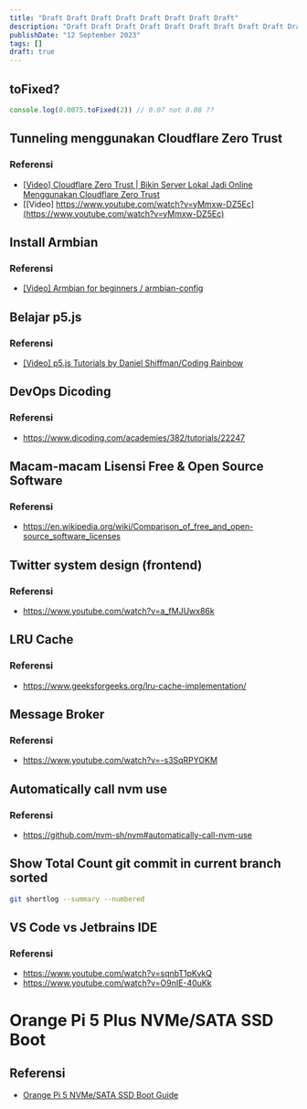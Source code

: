 ```yaml
---
title: "Draft Draft Draft Draft Draft Draft Draft Draft"
description: "Draft Draft Draft Draft Draft Draft Draft Draft Draft Draft Draft Draft Draft Draft Draft Draft Draft Draft Draft Draft Draft Draft Draft Draft"
publishDate: "12 September 2023"
tags: []
draft: true
---
```


## toFixed?
```ts
console.log(0.0075.toFixed(2)) // 0.07 not 0.08 ??
````

## Tunneling menggunakan Cloudflare Zero Trust
### Referensi
* [[Video] Cloudflare Zero Trust | Bikin Server Lokal Jadi Online Menggunakan Cloudflare Zero Trust](https://www.youtube.com/watch?v=tpgai7X-Id0)
* [[Video] https://www.youtube.com/watch?v=yMmxw-DZ5Ec](https://www.youtube.com/watch?v=yMmxw-DZ5Ec)

## Install Armbian
### Referensi
* [[Video] Armbian for beginners / armbian-config](https://www.youtube.com/watch?v=i9KyATAmfwQ)


## Belajar p5.js
### Referensi
* [[Video] p5.js Tutorials by Daniel Shiffman/Coding Rainbow](https://www.youtube.com/playlist?list=PLglp04UYZK_PrN6xWo_nJ-8kzyXDyFUwi)


## DevOps Dicoding
### Referensi
* https://www.dicoding.com/academies/382/tutorials/22247

## Macam-macam Lisensi Free & Open Source Software
### Referensi
* https://en.wikipedia.org/wiki/Comparison_of_free_and_open-source_software_licenses

## Twitter system design (frontend)
### Referensi
* https://www.youtube.com/watch?v=a_fMJUwx86k

## LRU Cache
### Referensi
* https://www.geeksforgeeks.org/lru-cache-implementation/

## Message Broker
### Referensi
* https://www.youtube.com/watch?v=-s3SqRPYOKM

## Automatically call nvm use
### Referensi
* https://github.com/nvm-sh/nvm#automatically-call-nvm-use


## Show Total Count git commit in current branch sorted
```bash
git shortlog --summary --numbered
```

## VS Code vs Jetbrains IDE
### Referensi
* https://www.youtube.com/watch?v=sqnbT1pKvkQ
* https://www.youtube.com/watch?v=O9nIE-40uKk

# Orange Pi 5 Plus NVMe/SATA SSD Boot
## Referensi
* [Orange Pi 5 NVMe/SATA SSD Boot Guide](https://jamesachambers.com/orange-pi-5-ssd-boot-guide/)



